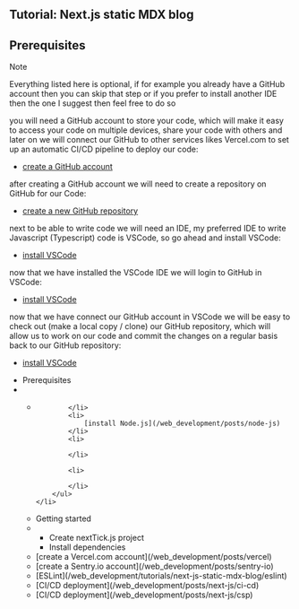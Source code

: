 <article>

# Tutorial: Next.js static MDX blog

## Prerequisites

> [!NOTE]  
> Everything listed here is optional, if for example you already have a GitHub account then you can skip that step or if you prefer to install another IDE then the one I suggest then feel free to do so

you will need a GitHub account to store your code, which will make it easy to access your code on multiple devices, share your code with others and later on we will connect our GitHub to other services likes Vercel.com to set up an automatic CI/CD pipeline to deploy our code:

* [create a GitHub account](/web_development/posts/github)

after creating a GitHub account we will need to create a repository on GitHub for our Code:

* [create a new GitHub repository](/web_development/posts/github)

next to be able to write code we will need an IDE, my preferred IDE to write Javascript (Typescript) code is VSCode, so go ahead and install VSCode:

* [install VSCode](/web_development/posts/vscode)

now that we have installed the VSCode IDE we will login to GitHub in VSCode:

* [install VSCode](/web_development/posts/vscode)

now that we have connect our GitHub account in VSCode we will be easy to check out (make a local copy / clone) our GitHub repository, which will allow us to work on our code and commit the changes on a regular basis back to our GitHub repository:

* [install VSCode](/web_development/posts/vscode)



<ul>
    <li>Prerequisites</li>
    <li>
        <ul>
            <li>
                
            </li>
            <li>
                [install Node.js](/web_development/posts/node-js)
            </li>
            <li>
                
            </li>

            <li>
                
            </li>
        </ul>
    </li>
</ul>

<ul>
    <li>Getting started</li>
    <li>
        <ul>
            <li>
                Create nextTick.js project
            </li>
            <li>
                Install dependencies
            </li>
        </ul>
    </li>
</ul>

<ul>
    <li>
        [create a Vercel.com account](/web_development/posts/vercel)
    </li>
    <li>
        [create a Sentry.io account](/web_development/posts/sentry-io)
    </li>
</ul>

<ul>
    <li>
        [ESLint](/web_development/tutorials/next-js-static-mdx-blog/eslint)
    </li>
    <li>
        [CI/CD deployment](/web_development/posts/next-js/ci-cd)
    </li>
    <li>
        [CI/CD deployment](/web_development/posts/next-js/csp)
    </li>
</ul>

</article>